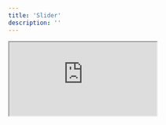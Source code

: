 ```yaml
---
title: 'Slider'
description: ''
---
```


<iframe
  style={{ width: '100%', height: '378px', borderRadius: 12 }}
  src="https://ng-primitives.github.io/ng-primitives/#/examples/slider"
/>

## Usage

Assemble the slider directives in your template.

```html
<div ngpSlider></div>
```

## API Reference

The following directives are available to import from the `@ng-primitives/ng-primitives/slider` package:

### NgpSliderDirective

There are no inputs or outputs for this directive.

## Global Configuration

You can configure the default options for all sliders in your application by using the `provideNgpSliderConfig` function in a providers array.

```ts
import { provideNgpSliderConfig } from '@ng-primitives/ng-primitives/slider';

bootstrapApplication(AppComponent, {
  providers: [provideNgpSliderConfig({})],
});
```

### NgpSliderConfig

## Schematics

You can use our schematic to generate a new slider component.

<CodeGroup>

```bash Angular CLI
ng generate @ng-primitives/ng-primitives:slider
```

```bash Nx
nx generate @ng-primitives/ng-primitives:slider
```

</CodeGroup>

### Options

<ResponseField name="name" type="string">
  The name of the component.
</ResponseField>

<ResponseField name="project" type="string">
  The name of the project to add the component to.
</ResponseField>

<ResponseField name="path" type="string">
  The path to create the component.
</ResponseField>
